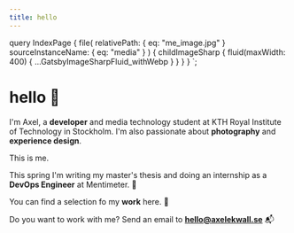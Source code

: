 ```yaml
---
title: hello
---
```



  query IndexPage {
    file(
      relativePath: { eq: "me_image.jpg" }
      sourceInstanceName: { eq: "media" }
    ) {
      childImageSharp {
        fluid(maxWidth: 400) {
          ...GatsbyImageSharpFluid_withWebp
        }
      }
    }
  }
`;

# hello 👋

I'm Axel, a **developer** and media technology student at KTH Royal Institute of Technology in Stockholm. I'm also passionate about **photography** and **experience design**.

<ProfileCard img={props.data.file.childImageSharp.fluid}>
  This is me.
</ProfileCard>

This spring I'm writing my master's thesis and doing an internship as a **DevOps Engineer** at Mentimeter. 🎉

You can find a selection fo my **work** <Link to="/work">here.</Link> 🔨

Do you want to work with me? Send an email to **<Link to="mailto:hello@axelekwall.se">hello@axelekwall.se</Link>** 📬
